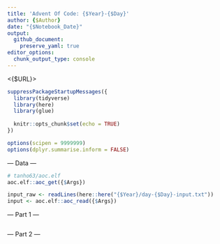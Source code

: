 ```yaml
---
title: 'Advent Of Code: {$Year}-{$Day}'
author: {$Author}
date: "{$Notebook_Date}"
output: 
  github_document:
    preserve_yaml: true
editor_options: 
  chunk_output_type: console
---
```


<{$URL}>

```r
suppressPackageStartupMessages({
  library(tidyverse)
  library(here)
  library(glue)
  
  knitr::opts_chunk$set(echo = TRUE)
})

options(scipen = 9999999)
options(dplyr.summarise.inform = FALSE)
```

--- Data ---

```r
# tanho63/aoc.elf
aoc.elf::aoc_get({$Args})
```

```r
input_raw <- readLines(here::here("{$Year}/day-{$Day}-input.txt"))
input <- aoc.elf::aoc_read({$Args})
```

--- Part 1 ---

```r

```

--- Part 2 ---

```r

```

